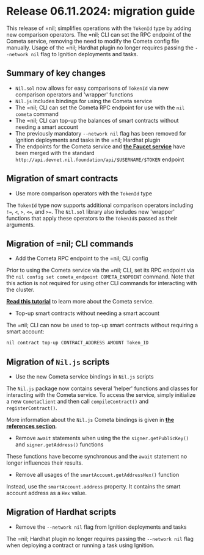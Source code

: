# Release 06.11.2024: migration guide

This release of =nil; simplifies operations with the `TokenId` type by adding new comparison operators. The =nil; CLI can set the RPC endpoint of the Cometa service, removing the need to modify the Cometa config file manually. Usage of the =nil; Hardhat plugin no longer requires passing the `--network nil` flag to Ignition deployments and tasks.

## Summary of key changes

* `Nil.sol` now allows for easy comparisons of `TokenId` via new comparison operators and 'wrapper' functions
* `Nil.js` includes bindings for using the Cometa service
* The =nil; CLI can set the Cometa RPC endpoint for use with the `nil cometa` command
* The =nil; CLI can top-up the balances of smart contracts without needing a smart account
* The previously mandatory `--network nil` flag has been removed for Ignition deployments and tasks in the =nil; Hardhat plugin
* The endpoints for the Cometa service and [**the Faucet service**](../key-principles/tokens.mdx#token-faucet-service) have been merged with the standard `http://api.devnet.nil.foundation/api/$USERNAME/$TOKEN` endpoint

## Migration of smart contracts

* Use more comparison operators with the `TokenId` type

The `TokenId` type now supports additional comparison operators including `!=`, `<`, `>`, `<=`, and `>=`. The `Nil.sol` library also includes new 'wrapper' functions that apply these operators to the `TokenId`s passed as their arguments.

## Migration of =nil; CLI commands

* Add the Cometa RPC endpoint to the =nil; CLI config

Prior to using the Cometa service via the =nil; CLI, set its RPC endpoint via the `nil config set cometa_endpoint COMETA_ENDPOINT` command. Note that this action is not required for using other CLI commands for interacting with the cluster.

[**Read this tutorial**](../guides/cometa-and-debugging.mdx) to learn more about the Cometa service.

* Top-up smart contracts without needing a smart account

The =nil; CLI can now be used to top-up smart contracts without requiring a smart account:

```bash
nil contract top-up CONTRACT_ADDRESS AMOUNT Token_ID
```

## Migration of `Nil.js` scripts

* Use the new Cometa service bindings in `Nil.js` scripts

The `Nil.js` package now contains several 'helper' functions and classes for interacting with the Cometa service. To access the service, simply initialize a new `CometaClient` and then call `compileContract()` and `registerContract()`.

More information about the `Nil.js` Cometa bindings is given in [**the references section**](../reference/client/index.mdx).

* Remove `await` statements when using the the `signer.getPublicKey()` and `signer.getAddress()` functions

These functions have become synchronous and the `await` statement no longer influences their results.

* Remove all usages of the `smartAccount.getAddressHex()` function

Instead, use the `smartAccount.address` property. It contains the smart account address as a `Hex` value.

## Migration of Hardhat scripts

* Remove the `--network nil` flag from Ignition deployments and tasks

The =nil; Hardhat plugin no longer requires passing the `--network nil` flag when deploying a contract or running a task using Ignition.

